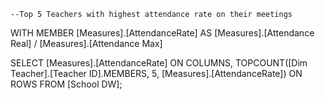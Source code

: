 	--Top 5 Teachers with highest attendance rate on their meetings

WITH
    MEMBER [Measures].[AttendanceRate] AS
   [Measures].[Attendance Real] / [Measures].[Attendance Max]

SELECT
        [Measures].[AttendanceRate] ON COLUMNS,
        TOPCOUNT([Dim Teacher].[Teacher ID].MEMBERS, 5, [Measures].[AttendanceRate]) ON ROWS
FROM
    [School DW];


